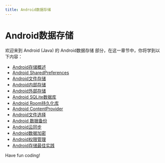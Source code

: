 ```yaml
---
title: Android数据存储
---
```


# Android数据存储

欢迎来到 Android (Java) 的 Android数据存储 部分，在这一章节中，你将学到以下内容：

- [Android存储概述](./0-android-storage-overview.mdx)
- [Android SharedPreferences](./1-android-sharedpreferences.mdx)
- [Android文件存储](./2-android-file-storage.mdx)
- [Android内部存储](./3-android-internal-storage.mdx)
- [Android外部存储](./4-android-external-storage.mdx)
- [Android SQLite数据库](./5-android-sqlite-database.mdx)
- [Android Room持久化库](./6-android-room-persistence-library.mdx)
- [Android ContentProvider](./7-android-contentprovider.mdx)
- [Android文件选择](./8-android-file-selection.mdx)
- [Android 数据备份](./9-android-data-backup.mdx)
- [Android云同步](./10-android-cloud-sync.mdx)
- [Android数据加密](./11-android-data-encryption.mdx)
- [Android权限管理](./12-android-rights-management.mdx)
- [Android存储最佳实践](./13-android-storage-best-practices.mdx)

Have fun coding!